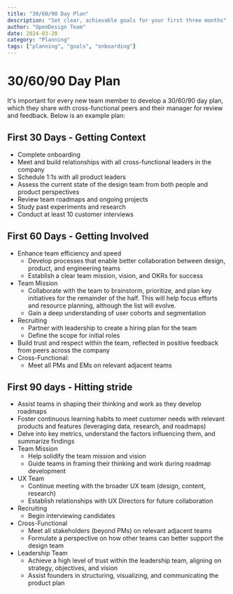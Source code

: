 ```yaml
---
title: "30/60/90 Day Plan"
description: "Set clear, achievable goals for your first three months"
author: "OpenDesign Team"
date: 2024-03-20
category: "Planning"
tags: ["planning", "goals", "onboarding"]
---
```



# 30/60/90 Day Plan

<Panel class="panel-border">
  <p class="text-[17px] leading-7 text-[#1a1f36]">
    It's important for every new team member to develop a 30/60/90 day plan, which they share with cross-functional peers and their manager for review and feedback. Below is an example plan:
  </p>
</Panel>

## First 30 Days - Getting Context

- Complete onboarding
- Meet and build relationships with all cross-functional leaders in the company
- Schedule 1:1s with all product leaders
- Assess the current state of the design team from both people and product perspectives
- Review team roadmaps and ongoing projects
- Study past experiments and research
- Conduct at least 10 customer interviews

## First 60 Days - Getting Involved

- Enhance team efficiency and speed
  - Develop processes that enable better collaboration between design, product, and engineering teams
  - Establish a clear team mission, vision, and OKRs for success
- Team Mission
  - Collaborate with the team to brainstorm, prioritize, and plan key initiatives for the remainder of the half. This will help focus efforts and resource planning, although the list will evolve.
  - Gain a deep understanding of user cohorts and segmentation
- Recruiting
  - Partner with leadership to create a hiring plan for the team
  - Define the scope for initial roles
- Build trust and respect within the team, reflected in positive feedback from peers across the company
- Cross-Functional:
  - Meet all PMs and EMs on relevant adjacent teams

## First 90 days - Hitting stride

-  Assist teams in shaping their thinking and work as they develop roadmaps
  - Foster continuous learning habits to meet customer needs with relevant products and features (leveraging data, research, and roadmaps)
  - Delve into key metrics, understand the factors influencing them, and summarize findings
- Team Mission
  - Help solidify the team mission and vision
  - Guide teams in framing their thinking and work during roadmap development
- UX Team
  - Continue meeting with the broader UX team (design, content, research)
  - Establish relationships with UX Directors for future collaboration
- Recruiting
  - Begin interviewing candidates
- Cross-Functional
  - Meet all stakeholders (beyond PMs) on relevant adjacent teams
  - Formulate a perspective on how other teams can better support the design team
- Leadership Team
  - Achieve a high level of trust within the leadership team, aligning on strategy, objectives, and vision
  - Assist founders in structuring, visualizing, and communicating the product plan